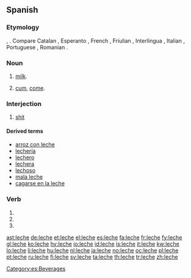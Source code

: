 {{also|lèche}}
==Spanish==

===Etymology===
{{etyl|la|es}} {{term|lac||lang=la}}, {{term|lactis||lang=la}}. Compare Catalan {{term|llet||lang=ca}}, Esperanto {{term|lakto||lang=eo}}, French {{term|lait||lang=fr}}, Friulian {{term|lat|}}, Interlingua {{term|lacte|}}, Italian {{term|latte|lang=it}}, Portuguese {{term|leite||lang=pt}}, Romanian {{term|lapte||lang=ro}}.

===Noun===
{{es-noun-f|-|pl=leches}}

# [[milk]].
# {{context|vulgar|Spain|lang=es}} [[cum]], [[come]].

===Interjection===
{{infl|es|interjection}}

# {{context|vulgar|Spain|lang=es}} [[shit]]

====Derived terms====
* [[arroz con leche]]
* [[lechería]] {{f}}
* [[lechero]] {{m}}
* [[lechera]] {{f}}
* [[lechoso]]
* [[mala leche]]
* [[cagarse en la leche]]

===Verb===
{{es-verb-form|lechar}}
 
# {{es-verb form of|ending=ar|mood=subjunctive|tense=present|pers=1|number=singular|[[lechar]]}}
# {{es-verb form of|ending=ar|mood=subjunctive|tense=present|pers=2|formal=yes|number=singular|[[lechar]]}}
# {{es-verb form of|ending=ar|mood=subjunctive|tense=present|pers=3|number=singular|[[lechar]]}}

[[Category:es:Beverages]]

[[ast:leche]]
[[de:leche]]
[[et:leche]]
[[el:leche]]
[[es:leche]]
[[fa:leche]]
[[fr:leche]]
[[fy:leche]]
[[gl:leche]]
[[ko:leche]]
[[hy:leche]]
[[io:leche]]
[[id:leche]]
[[is:leche]]
[[it:leche]]
[[kw:leche]]
[[lo:leche]]
[[li:leche]]
[[hu:leche]]
[[nl:leche]]
[[ja:leche]]
[[no:leche]]
[[oc:leche]]
[[pl:leche]]
[[pt:leche]]
[[ru:leche]]
[[fi:leche]]
[[sv:leche]]
[[ta:leche]]
[[th:leche]]
[[tr:leche]]
[[zh:leche]]